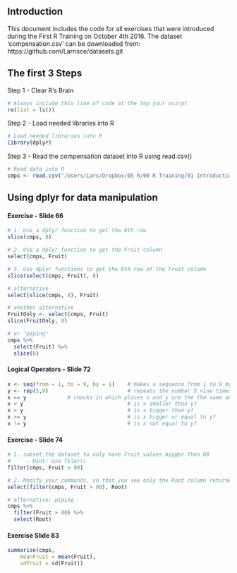 ## Introduction

This document includes the code for all exercises that were introduced during the First R Training on October 4th 2016. The dataset 'compensation.csv' can be downloaded from: https://github.com/Larnsce/datasets.git

## The first 3 Steps

Step 1 - Clear R's Brain
```r

# Always include this line of code at the top your scirpt
rm(list = ls()) 

```

Step 2 - Load needed libraries into R
```r

# Load needed libraries into R
library(dplyr) 

```

Step 3 - Read the compensation dataset into R using read.csv()
```r

# Read data into R
cmps <- read.csv("/Users/Lars/Dropbox/05 R/00 R Training/01 Introduction/0 - datasets/compensation.csv")

```

## Using dplyr for data manipulation

#### Exercise - Slide 66

```r

# 1. Use a dplyr function to get the 8th row
slice(cmps, 8)

# 2. Use a dplyr function to get the Fruit column
select(cmps, Fruit)

# 3. Use dplyr functions to get the 8th row of the Fruit column
slice(select(cmps, Fruit), 8)

# alternative
select(slice(cmps, 8), Fruit)

# another alternative
FruitOnly <- select(cmps, Fruit)
slice(FruitOnly, 8)

# or "piping"
cmps %>%
  select(Fruit) %>%
  slice(8)

```

#### Logical Operators - Slide 72

```r

x <- seq(from = 1, to = 9, by = 1)    # makes a sequence from 1 to 9 by steps of 1
y <- rep(5,9)                         # repeats the number 5 nine times
x == y             # checks in which places x and y are the the same and responses with "true" and "false"
x < y                                 # is x smaller than y?
x > y                                 # is x bigger than y?
x >= y                                # is x bigger or equal to y?
x != y                                # is x not equal to y?

```

#### Exercise - Slide 74

```r

# 1. subset the dataset to only have Fruit values bigger than 80
#     - Hint: use filer()
filter(cmps, Fruit > 80)

# 2. Modify your commands, so that you see only the Root column returned
select(filter(cmps, Fruit > 80), Root)

# alternative: piping
cmps %>%
  filter(Fruit > 80) %>%
  select(Root)

```

#### Exercise Slide 83

```r
summarise(cmps, 
	meanFruit = mean(Fruit),
	sdFruit = sd(Fruit))

```




